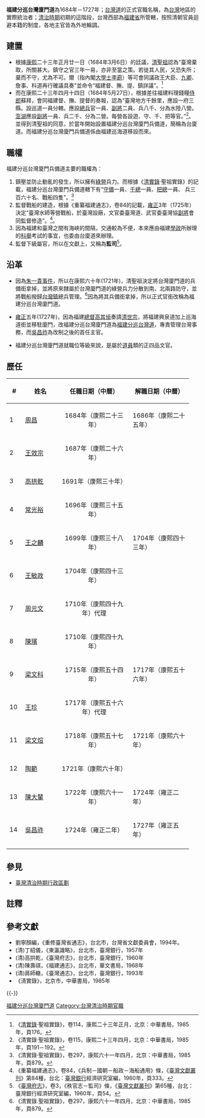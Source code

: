 {{Infobox former political post
| political_office   = 福建分巡台灣廈門道
| country            = [[大清|大清]]
| insignia           = 
| insigniasize       = 
| insigniacaption    = 
| image              = 
| caption            = 
| predecessor = 無
| successor          = [[福建分巡台灣道|福建分巡台灣道]]
| first_officeholder = [[周昌|周昌]]
| last_officeholder  = [[吳昌祚|吳昌祚]]
| style              = 
| residence          = 福建分巡臺灣廈門道道臺衙門 
| appointer          = 
| began              = 1684年
| ended              = 1727年
}}
'''福建分巡台灣廈門道'''為1684年－1727年；[[台灣道|台灣道]]的正式官職名稱，為[[台灣|台灣]]地區的實際統治者；[[台灣清治時期|清治時期]]初期的這階段，台灣西部為[[福建省_(清朝)|福建省]]所管轄，按照清朝官員迴避本籍的制度，各地主官皆為外地輪調。

==建置==

*根據[[康熙|康熙]]二十三年正月廿一日（1684年3月6日）的廷議，[[清聖祖|清聖祖]]認為“臺灣棄取，所關甚大。鎮守之官三年一易，亦非至當之策。若徙其人民，又恐失所；棄而不守，尤為不可。爾（指內閣[[大學士|大學士]][[李霨|李霨]]）等可會同議政王大臣、[[九卿|九卿]]、詹事、科道再行確議具奏”並命令“福建督、撫、提、鎮詳議”。<ref>《[[清實錄|清實錄]]·聖祖實錄》，卷114，康熙二十三年正月，北京：中華書局，1985年，頁176。</ref>
*而在康熙二十三年四月十四日（1684年5月27日），根據差往福建料理錢糧[[侍郎|侍郎]]蘇拜，會同福建督、撫、提督的奏報，認為“臺灣地方千餘里，應設一府三縣。設巡道一員分轄。應設[[總兵|總兵]]官一員、[[副將|副將]]二員、兵八千、分為水陸八營。[[澎湖|澎湖]]應設[[副將|副將]]一員、兵二千、分為二營。每營各設遊、守、千、把等官。”<ref>《清實錄·聖祖實錄》，卷115，康熙二十三年四月，北京：中華書局，1985年，頁191－192。</ref>。並得到清聖祖的同意，於當年開始設置福建分巡台灣廈門兵備道，簡稱為台廈道。而福建分巡台灣廈門兵備道係由福建巡海道移設而來。

==職權==

福建分巡台灣廈門兵備道主要的職權為：

# 鎮壓並防止動亂的發生，所以擁有[[綠營|綠營]]兵力。而根據《[[清實錄|清實錄]]·聖祖實錄》的記載，福建分巡台灣廈門兵備道轄下有“[[守備|守備]]一員、[[千總|千總]]一員、[[把總|把總]]一員、 兵三百六十名、戰船四隻”。<ref>《清實錄·聖祖實錄》，卷297，康熙六十一年四月，北京：中華書局，1985年，頁879。</ref>
# 監督戰船的建造，根據《重纂福建通志》，卷84的記載，[[雍正|雍正]]3年（1725年）決定“臺灣水師等營戰船，於臺灣設廠，文官委臺灣道、武官委臺灣協[[副將|副將]]會同監督修造”。<ref>《重纂福建通志》，卷84，《兵制－國朝－船政－海船通用》條，《[[臺灣文獻叢刊|臺灣文獻叢刊]]》第84種，台北：[[臺灣銀行|臺灣銀行]]經濟研究室編，1960年，頁333。</ref>。
# 因為福建和臺灣之間有海峽的間隔，交通較為不便，本來應由福建[[學政|學政]]所辦理的[[科舉|科舉]]考試的事宜，也委由台廈道來辦理。
# 監督下級屬官，所以在文獻上，又稱為'''監司'''<ref>《[[臺灣府志|臺灣府志]]》，卷3，《秩官志－監司》條，《[[臺灣文獻叢刊|臺灣文獻叢刊]]》第65種，台北：臺灣銀行經濟研究室編，1960年，頁54。</ref>。

==沿革==

*因為[[朱一貴事件|朱一貴事件]]，所以在康熙六十年(1721年)，清聖祖決定將台灣廈門道的兵備銜拿掉，並將原來隸屬於台灣廈門道的綠營兵力分散到南、北兩路防守，並將戰船撥歸[[台灣鎮|台灣鎮]]總兵管理。<ref>《清實錄.聖祖實錄》，卷297，康熙六十一年四月，北京：中華書局，1985年，頁879。</ref>因為將其兵備銜拿掉，所以正式官銜改稱為福建分巡台灣廈門道。

*[[雍正|雍正]]五年(1727年)，因為福建[[總督|總督]][[高其倬|高其倬]]奏請[[清世宗|清世宗]]，將福建興泉道加上巡海道銜並移駐廈門，改福建分巡台灣廈門道為[[福建分巡台灣道|福建分巡台灣道]]，專責管理台灣事務，而[[吳昌祚|吳昌祚]]為改制之後的首任主官。

*福建分巡台灣廈門道就職位等級來說，是屬於[[道員|道員]]類的正四品文官。

==歷任==
{| class="wikitable"
!width="25"|#||width="80"|姓名||width="170"|任職日期（中曆）||width="140"|解職日期（中曆）
|-
|1||[[周昌_(清朝)|周昌]]||align ="center"|1684年（康熙二十三年）||1686年（康熙二十五年）
|-
|2||[[王效宗|王效宗]]||align ="center"|1687年（康熙二十六年）||
|-
|3||[[高拱乾|高拱乾]]||align ="center"|1691年（康熙三十年）||
|-
|4||[[常光裕|常光裕]]||align ="center"|1696年（康熙三十五年）||
|-
|5||[[王之麟|王之麟]]||align ="center"|1699年（康熙三十八年）||1704年（康熙四十三年）
|-
|6||[[王敏政|王敏政]]||align ="center"|1704年（康熙四十三年）||
|-
|7||[[周元文|周元文]]||align ="center"|1710年（康熙四十九年）代理||
|-
|8||[[陳璸|陳璸]]||align ="center"|1710年（康熙四十九年）||
|-
|9||[[梁文科|梁文科]]||align ="center"|1715年（康熙五十四年）||1717年（康熙五十六年）
|-
|10||[[王珍|王珍]]||align ="center"|1717年（康熙五十六年）代理||
|-
|11||[[梁文煊|梁文煊]]||align ="center"|1718年（康熙五十七年）||1721年（康熙六十年）
|-
|12||[[陶範_(官員)|陶範]]||align ="center"|1721年（康熙六十年）||
|-
|13||[[陳大輦|陳大輦]]||align ="center"|1722年（康熙六十一年）||1724年（雍正二年）
|-
|14||[[吳昌祚|吳昌祚]]||align ="center"|1724年（雍正二年）||1727年（雍正五年）
|-
|}

==參見==
* [[臺灣清治時期行政區劃|臺灣清治時期行政區劃]]

==註釋==
<references/>

==參考文獻==
*劉寧顏編，《重修臺灣省通志》，台北市，台灣省文獻委員會，1994年。
*(清)丁紹儀，《東瀛識略》，台北市，臺灣銀行，1957年
*(清)高拱乾，《臺灣府志》，台北市，臺灣銀行，1960年
*(清)陳壽祺，《福建通志》，台北市，華文書局，1968年
*(清)蔣師轍，《臺灣通志》，台北市，臺灣銀行，1993年
*《淸實錄》，北京市，中華書局，1985年

{{-}}
{{厦门}}
{{台灣統治者官職}}

[[Category:福建分巡台灣廈門道|]]
[[Category:台灣清治時期官職|Category:台灣清治時期官職]]